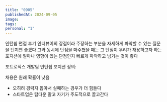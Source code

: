 ```yaml
---
title: "0905"
publishedAt: 2024-09-05
image: 
tags: 
personal: "1"
---
```

인턴쉽 면접 후기
인터뷰이의 강점이라 주장하는 부분을 자세하게 파악할 수 있는 질문을 던지면 좋겠다
그와 동시에 단점을 마주쳤을 때는 그 단점이 우리가 채용하고자 하는 포지션에 얼마나 영향이 있는 단점인지 빠르게 파악하고 넘기는 것이 좋다

포트로직스 개발팀 인턴쉽 포지션 정의: 

채용은 원래 확률이 낮음
- 오히려 경력자 뽑아서 실패하는 경우가 더 힘들다
- 스타트업은 탑다운 말고 자기가 주도적으로 끌고간다